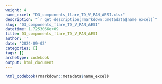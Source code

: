 ```yaml
---
weight: 4
name_excel: "D3_components_flare_TD_V_PAN_AESI.xlsx"
description: "`r get_description(rmarkdown::metadata$name_excel)`"
slug: "D3_components_flare_TD_V_PAN_AESI"
datetime: 1.7253066e+09
title: D3_components_flare_TD_V_PAN_AESI
author: ''
date: '2024-09-02'
categories: []
tags: []
archetype: codebook
output: html_document
---
```


```r
html_codebook(rmarkdown::metadata$name_excel)
```
